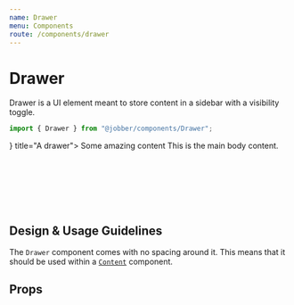 ```yaml
---
name: Drawer
menu: Components
route: /components/drawer
---
```



# Drawer

<ComponentStatus stage="pre" responsive="no" accessible="no" />

Drawer is a UI element meant to store content in a sidebar with a visibility
toggle.

```ts
import { Drawer } from "@jobber/components/Drawer";
```

<Playground>
  <Content>
    <Drawer activator={<Button label="Show Drawer" />} title="A drawer">
      <Content>Some amazing content</Content>
    </Drawer>
    <Content>This is the main body content.</Content>
    <br />
    <br />
    <br />
    <br />
    <br />
    <br />
    <br />
  </Content>
</Playground>

## Design & Usage Guidelines

The `Drawer` component comes with no spacing around it. This means that it
should be used within a [`Content`](/components/content) component.

## Props

<Props of={Drawer} />
